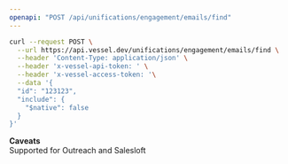 ```yaml
---
openapi: "POST /api/unifications/engagement/emails/find"
---
```


<RequestExample>

```bash Request
curl --request POST \
  --url https://api.vessel.dev/unifications/engagement/emails/find \
  --header 'Content-Type: application/json' \
  --header 'x-vessel-api-token: ' \
  --header 'x-vessel-access-token: '\
  --data '{
  "id": "123123",
  "include": {
    "$native": false
  }
}'
```

</RequestExample>

**Caveats**  
Supported for Outreach and Salesloft
